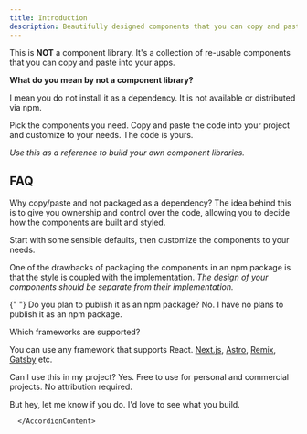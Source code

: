 ```yaml
---
title: Introduction
description: Beautifully designed components that you can copy and paste into your apps. Accessible. Customizable. Open Source.
---
```


This is **NOT** a component library. It's a collection of re-usable components that you can copy and paste into your apps.

**What do you mean by not a component library?**

I mean you do not install it as a dependency. It is not available or distributed via npm.

Pick the components you need. Copy and paste the code into your project and customize to your needs. The code is yours.

_Use this as a reference to build your own component libraries._

## FAQ

<Accordion type="multiple">
  <AccordionItem value="faq-1">
    <AccordionTrigger>
      Why copy/paste and not packaged as a dependency?
    </AccordionTrigger>
    <AccordionContent>
  The idea behind this is to give you ownership and control over the code, allowing you to decide how the components are built and styled.

Start with some sensible defaults, then customize the components to your needs.

One of the drawbacks of packaging the components in an npm package is that the style is coupled with the implementation. _The design of your components should be separate from their implementation._

  </AccordionContent>
  </AccordionItem>

{" "}
<AccordionItem value="faq-2">
  <AccordionTrigger>
    Do you plan to publish it as an npm package?
  </AccordionTrigger>
  <AccordionContent>
    No. I have no plans to publish it as an npm package.
  </AccordionContent>
</AccordionItem>

  <AccordionItem value="faq-3">
  <AccordionTrigger>
  Which frameworks are supported?
  </AccordionTrigger>
  <AccordionContent>

You can use any framework that supports React. [Next.js](https://ui.shadcn.com/docs/installation/next), [Astro](https://ui.shadcn.com/docs/installation/astro), [Remix](https://ui.shadcn.com/docs/installation/remix), [Gatsby](https://ui.shadcn.com/docs/installation/gatsby) etc.

  </AccordionContent>
  </AccordionItem>

  <AccordionItem value="faq-4">
    <AccordionTrigger>
    Can I use this in my project?
    </AccordionTrigger>
    <AccordionContent>
  Yes. Free to use for personal and commercial projects. No attribution required.

But hey, let me know if you do. I'd love to see what you build.

      </AccordionContent>

  </AccordionItem>
</Accordion>
